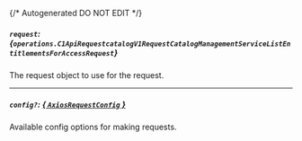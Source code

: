 {/* Autogenerated DO NOT EDIT  */}

##### `request`: *{`operations.C1ApiRequestcatalogV1RequestCatalogManagementServiceListEntitlementsForAccessRequest`}*
The request object to use for the request.
<Collapsible>
    <C1ApiRequestcatalogV1RequestCatalogManagementServiceListEntitlementsForAccessRequest/>
</Collapsible>

---
##### `config?`: [*{ `AxiosRequestConfig` }*](https://axios-http.com/docs/req_config)
Available config options for making requests.


